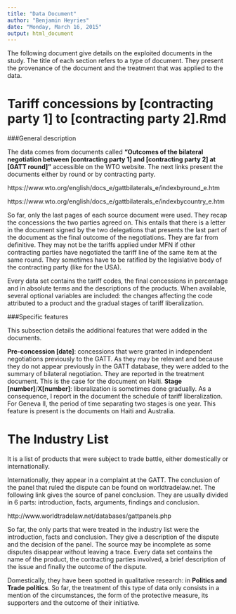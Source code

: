 ```yaml
---
title: "Data Document"
author: "Benjamin Heyries"
date: "Monday, March 16, 2015"
output: html_document
---
```


The following document give details on the exploited documents in the study. The title of each section refers to a type of document. They present the provenance of the document and the treatment that was applied to the data.

Tariff concessions by [contracting party 1] to [contracting party 2].Rmd
===============================

###General description

The data comes from documents called __"Outcomes of the bilateral negotiation between [contracting party 1] and [contracting party 2] at [GATT round]"__ accessible on the WTO website. The next links present the documents either by round or by contracting party.

https://www.wto.org/english/docs_e/gattbilaterals_e/indexbyround_e.htm 

https://www.wto.org/english/docs_e/gattbilaterals_e/indexbycountry_e.htm

So far, only the last pages of each source document were used. They recap the concessions the two parties agreed on. This entails that there is a letter in the document signed by the two delegations that presents the last part of the document as the final outcome of the negotiations. They are far from definitive. They may not be the tariffs applied under MFN if other contracting parties have negotiated the tariff line of the same item at the same round. They sometimes have to be ratified by the legislative body of the contracting party (like for the USA).

Every data set contains the tariff codes, the final concessions in percentage and in absolute terms and the descriptions of the products. When available, several optional variables are included: the changes affecting the code attributed to a product and the gradual stages of tariff liberalization.

###Specific features


This subsection details the additional features that were added in the documents.

__Pre-concession [date]__: concessions that were granted in independent negotiations previously to the GATT. As they may be relevant and because they do not appear previously in the GATT database, they were added to the summary of bilateral negotiation. They are reported in the treatment document. This is the case for the document on Haiti.
__Stage [number]__/__X[number]__: liberalization is sometimes done gradually. As a consequence, I report in the document the schedule of tariff liberalization. For Geneva II, the period of time separating two stages is one year. This feature is present is the documents on Haiti and Australia.


The Industry List
===============================

It is a list of products that were subject to trade battle, either domestically or internationally. 

Internationally, they appear in a complaint at the GATT. The conclusion of the panel that ruled the dispute can be found on worldtradelaw.net. The following link gives the source of panel conclusion. They are usually divided in 6 parts: introduction, facts, arguments, findings and conclusion.

http://www.worldtradelaw.net/databases/gattpanels.php

So far, the only parts that were treated in the industry list were the introduction, facts and conclusion. They give a description of the dispute and the decision of the panel. The source may be incomplete as some disputes disappear without leaving a trace.
Every data set contains the name of the product, the contracting parties involved, a brief description of the issue and finally the outcome of the dispute. 

Domestically, they have been spotted in qualitative research: in __Politics and Trade politics__. So far, the treatment of this type of data only consists in a mention of the circumstances, the form of the protective measure, its supporters and the outcome of their initiative.